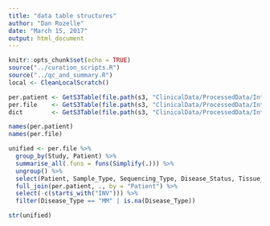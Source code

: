 ```yaml
---
title: "data table structures"
author: "Dan Rozelle"
date: "March 15, 2017"
output: html_document
---
```


```r
knitr::opts_chunk$set(echo = TRUE)
source("../curation_scripts.R")
source("../qc_and_summary.R")
local <- CleanLocalScratch()
```



```r

per.patient <- GetS3Table(file.path(s3, "ClinicalData/ProcessedData/Integrated/per.patient.clinical.nd.tumor.txt"))
per.file    <- GetS3Table(file.path(s3, "ClinicalData/ProcessedData/Integrated/per.file.clinical.nd.tumor.txt"))
dict        <- GetS3Table(file.path(s3, "ClinicalData/ProcessedData/Integrated/mgp_dictionary.xlsx"))

names(per.patient)
names(per.file)

unified <- per.file %>%
  group_by(Study, Patient) %>%
  summarise_all(.funs = funs(Simplify(.))) %>%
  ungroup() %>%
  select(Patient, Sample_Type, Sequencing_Type, Disease_Status, Tissue_Type:CYTO_t.14.20._CONSENSUS) %>%
  full_join(per.patient, ., by = "Patient") %>%
  select(-c(starts_with("INV"))) %>%
  filter(Disease_Type == "MM" | is.na(Disease_Type))

str(unified)

```
